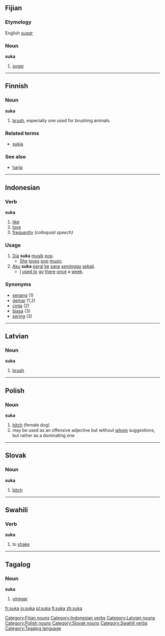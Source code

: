 ==Fijian==
===Etymology===
English ''[[sugar]]''
===Noun===
'''suka'''

# [[sugar]]

[[Category:Fijian nouns]]

----

==Finnish==

===Noun===
'''suka'''

# [[brush]], especially one used for brushing animals.

===Related terms===
*[[sukia]]

===See also===
*[[harja#Finnish|harja]]


----

==Indonesian==

===Verb===
'''suka'''

# [[like]]
# [[love]]
# [[frequently]] ''(colloquial speech)''

===Usage===
# [[dia|Dia]] '''suka''' [[musik]] [[pop]].
#* [[she|She]] [[love]]s [[pop]] [[music]].
# [[aku|Aku]] '''suka''' [[pergi]] [[ke]] [[sana]] [[minggu|seminggu]] [[sekali]].
#* [[I]] [[used to]] [[go]] [[there]] [[once]] a [[week]].

===Synonyms===
*[[senang]] (1)
*[[gemar]] (1,2)
*[[cinta]] (2)
*[[biasa]] (3)
*[[sering]] (3)

[[Category:Indonesian verbs]]


----

==Latvian==
===Noun===
'''suka'''

# [[brush]]

[[Category:Latvian nouns]]


----

==Polish== 
===Noun===
'''suka''' {{f}}

# [[bitch]] (female dog)
# may be used as an offensive adjective but without [[whore]] suggestions, but rather as a dominating one

[[Category:Polish nouns]]


----

==Slovak==
===Noun===
'''suka''' {{f}}

#[[bitch]]

[[Category:Slovak nouns]]


----

==Swahili==

===Verb===
'''suka'''

#to [[shake]]

[[Category:Swahili verbs]]


----

==Tagalog==
===Noun===
'''suka'''

#[[vinegar]]

[[Category:Tagalog language]]

[[fr:suka]]
[[io:suka]]
[[pl:suka]]
[[fi:suka]]
[[zh:suka]]